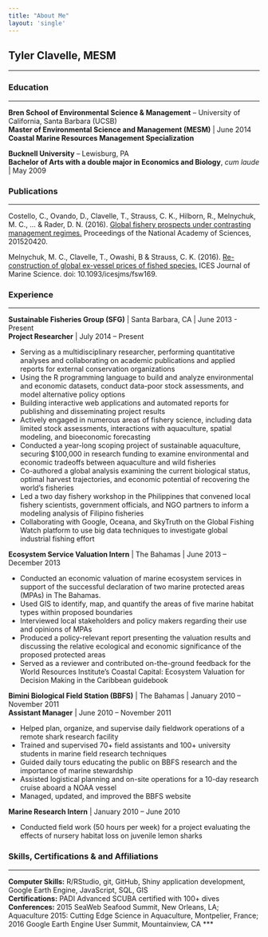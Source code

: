 ```yaml
---
title: "About Me"
layout: 'single'
---
```


## Tyler Clavelle, MESM
***
### Education
***
**Bren School of Environmental Science & Management** – University of California, Santa Barbara (UCSB)  
**Master of Environmental Science and Management (MESM)** | June 2014  
**Coastal Marine Resources Management Specialization**  
    
  
**Bucknell University** – Lewisburg, PA  
**Bachelor of Arts with a double major in Economics and Biology**, *cum laude* | May 2009  

### Publications
***
Costello, C., Ovando, D., Clavelle, T., Strauss, C. K., Hilborn, R., Melnychuk, M. C., ... & Rader, D. N. (2016). [Global fishery prospects under contrasting management regimes.](http://www.pnas.org/content/113/18/5125.abstract) Proceedings of the National Academy of Sciences, 201520420.  

Melnychuk, M. C., Clavelle, T., Owashi, B & Strauss, C. K. (2016). [Re-construction of global ex-vessel prices of fished species.](https://academic.oup.com//icesjms/article/74/1/121/2670314/Reconstruction-of-global-exvessel-prices-of-fished?guestAccessKey=7f3cdd83-47fc-4a29-9466-2f8f5941a0e6) ICES Journal of Marine Science. doi: 10.1093/icesjms/fsw169.  

### Experience
***
**Sustainable Fisheries Group (SFG)** | Santa Barbara, CA | June 2013 - Present   
**Project Researcher** | July 2014 – Present
    
  + Serving as a multidisciplinary researcher, performing quantitative analyses and collaborating on academic
  publications and applied reports for external conservation organizations  
  + Using the R programming language to build and analyze environmental and economic datasets, conduct data-poor
  stock assessments, and model alternative policy options  
  + Building interactive web applications and automated reports for publishing and disseminating project
  results  
  + Actively engaged in numerous areas of fishery science, including data limited stock assessments,
  interactions with aquaculture, spatial modeling, and bioeconomic forecasting  
  + Conducted a year-long scoping project of sustainable aquaculture, securing $100,000 in research funding
  to examine environmental and economic tradeoffs between aquaculture and wild fisheries  
  + Co-authored a global analysis examining the current biological status, optimal harvest trajectories, and
  economic potential of recovering the world’s fisheries  
  + Led a two day fishery workshop in the Philippines that convened local fishery scientists, government
  officials, and NGO partners to inform a modeling analysis of Filipino fisheries  
  + Collaborating with Google, Oceana, and SkyTruth on the Global Fishing Watch platform to use big data
  techniques to investigate global industrial fishing effort  

**Ecosystem Service Valuation Intern** | The Bahamas | June 2013 – December 2013
  
  + Conducted an economic valuation of marine ecosystem services in support of the successful declaration
  of two marine protected areas (MPAs) in The Bahamas.
  + Used GIS to identify, map, and quantify the areas of five marine habitat types within proposed
  boundaries
  + Interviewed local stakeholders and policy makers regarding their use and opinions of MPAs
  + Produced a policy-relevant report presenting the valuation results and discussing the relative ecological
  and economic significance of the proposed protected areas
  + Served as a reviewer and contributed on-the-ground feedback for the World Resources Institute’s Coastal
  Capital: Ecosystem Valuation for Decision Making in the Caribbean guidebook  
  
**Bimini Biological Field Station (BBFS)** | The Bahamas | January 2010 – November 2011  
**Assistant Manager** | June 2010 – November 2011 

+ Helped plan, organize, and supervise daily fieldwork operations of a remote shark research facility
+ Trained and supervised 70+ field assistants and 100+ university students in marine field research
techniques
+ Guided daily tours educating the public on BBFS research and the importance of marine stewardship
+ Assisted logistical planning and on-site operations for a 10-day research cruise aboard a NOAA vessel
+ Managed, updated, and improved the BBFS website  

**Marine Research Intern** | January 2010 – June 2010

+ Conducted field work (50 hours per week) for a project evaluating the effects of nursery habitat loss on
juvenile lemon sharks

### Skills, Certifications & and Affiliations
***
**Computer Skills:** R/RStudio, git, GitHub, Shiny application development, Google Earth Engine, JavaScript,
SQL, GIS   
**Certifications:** PADI Advanced SCUBA certified with 100+ dives  
**Conferences:** 2015 SeaWeb Seafood Summit, New Orleans, LA; Aquaculture 2015: Cutting Edge Science in
Aquaculture, Montpelier, France; 2016 Google Earth Engine User Summit, Mountainview, CA 
***
